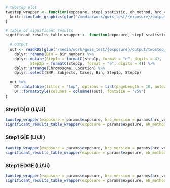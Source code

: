 
```r

# twostep plot
twostep_wrapper <- function(exposure, step1_statistic, eh_method, hrc_version, filename_suffix = "") {
  knitr::include_graphics(glue("/media/work/gwis_test/{exposure}/output/twostep_{eh_method}_{exposure}_{hrc_version}_{step1_statistic}.png"))
}

# table of significant results
significant_results_table_wrapper <- function(exposure, step1_statistic, eh_method, hrc_version, filename_suffix = "") {
  
  # output
  out <- readRDS(glue("/media/work/gwis_test/{exposure}/output/twostep_{eh_method}_{exposure}_{hrc_version}_{step1_statistic}_df.rds")) %>% 
    dplyr::rename(Bin = bin_number) %>% 
    dplyr::mutate(Step1p = formatC(step1p, format = "e", digits = 4),
           Step2p = formatC(step2p, format = "e", digits = 4)) %>% 
    dplyr::arrange(Chromosome, Location) %>%
    dplyr::select(SNP, Subjects, Cases, Bin, Step1p, Step2p)
  
  out %>% 
    DT::datatable(filter = 'top', options = list(pageLength = 10, autoWidth = T)) %>% 
    DT::formatStyle(columns = colnames(out), fontSize = '75%')
}

```

### Step1 D|G (Li/Ji)
```r
twostep_wrapper(exposure = params$exposure, hrc_version = params$hrc_version, eh_method = "liji", step1_statistic = 'chiSqG')
significant_results_table_wrapper(exposure = params$exposure, eh_method = "liji", hrc_version = params$hrc_version, step1_statistic = 'chiSqG')
```

### Step1 G|E (Li/Ji)
```r
twostep_wrapper(exposure = params$exposure, hrc_version = params$hrc_version, eh_method = "liji", step1_statistic = 'chiSqGE')
significant_results_table_wrapper(exposure = params$exposure, eh_method = "liji", hrc_version = params$hrc_version, step1_statistic = 'chiSqGE')
```

### Step1 EDGE (Li/Ji)
```r
twostep_wrapper(exposure = params$exposure, hrc_version = params$hrc_version, eh_method = "liji", step1_statistic = 'chiSqEDGE')
significant_results_table_wrapper(exposure = params$exposure, eh_method = "liji", hrc_version = params$hrc_version, step1_statistic = 'chiSqEDGE')
```


